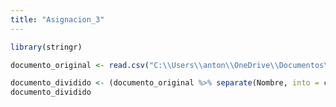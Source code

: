 ```yaml
---
title: "Asignacion_3"
---
```


```r
library(stringr)
```

```r
documento_original <- read.csv("C:\\Users\\anton\\OneDrive\\Documentos\\Ejemplos_R\\DatosPeronales.csv")
```
  
```r
documento_dividido <- (documento_original %>% separate(Nombre, into = c("Nombre", "Edad"), sep = "[/-]") %>% separate(Dirección, into = c("Provincia", "Distrito"), sep = "-"))
documento_dividido
```